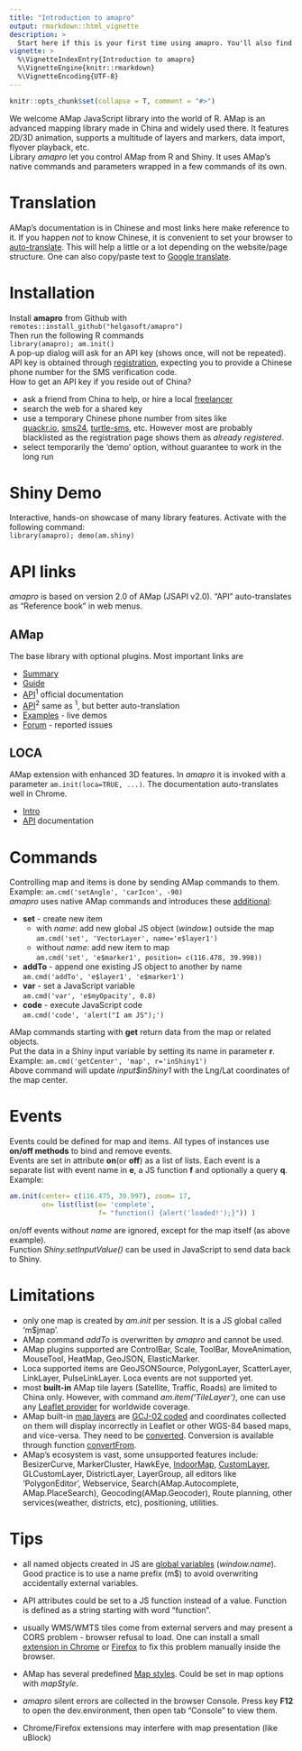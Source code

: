 ```yaml
---
title: "Introduction to amapro"
output: rmarkdown::html_vignette
description: >
  Start here if this is your first time using amapro. You'll also find information about JavaScript libraries AMap and Loca.
vignette: >
  %\VignetteIndexEntry{Introduction to amapro}
  %\VignetteEngine{knitr::rmarkdown}
  %\VignetteEncoding{UTF-8}
---
```


```r
knitr::opts_chunk$set(collapse = T, comment = "#>")
```

We welcome AMap JavaScript library into the world of R. AMap is an advanced mapping library made in China and widely used there. It features 2D/3D animation, supports a multitude of layers and markers, data import, flyover playback, etc. <br />
Library _amapro_ let you control AMap from R and Shiny. It uses AMap's native commands and parameters wrapped in a few commands of its own.

# Translation

AMap's documentation is in Chinese and most links here make reference to it. If you happen _not_ to know Chinese, it is convenient to set your browser to [auto-translate](https://www.howtogeek.com/407924/how-to-turn-translation-on-or-off-in-chrome/). This will help a little or a lot depending on the website/page structure. One can also copy/paste text to [Google translate](https://translate.google.com?sl=auto&tl=en).
  
# Installation

<!-- Install **amapro** from CRAN with    <br>   
``` install.packages("amapro") ``` <br> -->
Install **amapro** from Github with        <br>
``` remotes::install_github("helgasoft/amapro") ```  <br>
Then run the following R commands     <br> 
``` library(amapro); am.init() ``` <br>
A pop-up dialog will ask for an API key (shows once, will not be repeated).  <br>
API key is obtained through [registration](https://console.amap.com/dev/id/phone), expecting you to provide a Chinese phone number for the SMS verification code.  <br>
How to get an API key if you reside out of China? 

- ask a friend from China to help, or hire a local [freelancer](https://www.truelancer.com/freelancers-in-china)
- search the web for a shared key
- use a temporary Chinese phone number from sites like  
   [quackr.io](https://quackr.io/temporary-numbers/china), [sms24](https://sms24.me/en/countries/cn/), [turtle-sms](https://turtle-sms.xyz),  etc. However most are probably blacklisted as the registration page shows them as _already registered_.
- select temporarily the 'demo' option, without guarantee to work in the long run
  
# Shiny Demo

Interactive, hands-on showcase of many library features.
Activate with the following command: <br/>
``` library(amapro); demo(am.shiny) ```


# API links

_amapro_ is based on version 2.0 of AMap (JSAPI v2.0). "API" auto-translates as "Reference book" in web menus.

## AMap
The base library with optional plugins. Most important links are  

* [Summary](https://lbs.amap.com/api/jsapi-v2/summary/)
* [Guide](https://lbs.amap.com/api/jsapi-v2/guide/abc/quickstart)
* [API](https://lbs.amap.com/api/jsapi-v2/documentation)<sup>1</sup> official documentation
* [API](https://a.amap.com/jsapi/static/doc/20210906/index.html?v=2#map)<sup>2</sup> same as <sup>1</sup>, but better auto-translation
* [Examples](https://lbs.amap.com/demo/list/jsapi-v2) - live demos
* [Forum](https://lbsbbs.amap.com/portal.php) - reported issues

## LOCA
AMap extension with enhanced 3D features. In _amapro_ it is invoked with a parameter ```am.init(loca=TRUE, ...)```. The documentation auto-translates well in Chrome.

* [Intro](https://lbs.amap.com/api/loca-v2/intro)
* [API](https://a.amap.com/Loca/static/loca-v2/doc/html/index.html) documentation

# Commands

Controlling map and items is done by sending AMap commands to them. <br>
Example: ``` am.cmd('setAngle', 'carIcon', -90) ``` <br>
_amapro_ uses native AMap commands and introduces these <ins>additional</ins>:

* **set** - create new item
    - with _name_: add new global JS object (_window.<name>_) outside the map <br>
    ``` am.cmd('set', 'VectorLayer', name='e$layer1') ```
    - without _name_:  add new item to map  <br>
    ``` am.cmd('set', 'e$marker1', position= c(116.478, 39.998)) ```
* **addTo** - append one existing JS object to another by name  <br>
  ``` am.cmd('addTo', 'e$layer1', 'e$marker1') ```
* **var** - set a JavaScript variable   <br>
  ``` am.cmd('var', 'e$myOpacity', 0.8) ```
* **code** - execute JavaScript code  <br>
  ``` am.cmd('code', 'alert("I am JS");') ```

AMap commands starting with **get** return data from the map or related objects. <br>
Put the data in a Shiny input variable by setting its name in parameter **r**. <br>
Example: ``` am.cmd('getCenter', 'map', r='inShiny1') ``` <br>
Above command will update _input$inShiny1_ with the Lng/Lat coordinates of the map center.

# Events

Events could be defined for map and items. All types of instances use **on/off methods** to bind and remove events. <br>
Events are set in attribute **on**(or **off**) as a list of lists. Each event is a separate list with event name in **e**, a JS function **f** and optionally a query **q**.  
Example: 
```r
am.init(center= c(116.475, 39.997), zoom= 17,
        on= list(list(e= 'complete', 
                      f= "function() {alert('loaded!');}")) )
```
on/off events without _name_ are ignored, except for the map itself (as above example).  <br>
Function _Shiny.setInputValue()_ can be used in JavaScript to send data back to Shiny.

# Limitations

- only one map is created by _am.init_ per session. It is a JS global called 'm$jmap'.
- AMap command _addTo_ is overwritten by _amapro_ and cannot be used.
- AMap plugins supported are ControlBar, Scale, ToolBar, MoveAnimation, MouseTool, HeatMap, GeoJSON, ElasticMarker.
- Loca supported items are GeoJSONSource, PolygonLayer, ScatterLayer, LinkLayer, PulseLinkLayer. Loca events are not supported yet.
- most **built-in** AMap tile layers (Satellite, Traffic, Roads) are limited to China only. However, with command _am.item('TileLayer')_, one can use any [Leaflet provider](https://leaflet-extras.github.io/leaflet-providers/preview/) for worldwide coverage.
- AMap built-in [map layers](https://lbs.amap.com/api/jsapi-v2/guide/layers/official-layers) are [GCJ-02 coded](https://en.wikipedia.org/wiki/Restrictions_on_geographic_data_in_China) and coordinates collected on them will display incorrectly in Leaflet or other WGS-84 based maps, and vice-versa. They need to be [converted](https://lbs.amap.com/api/jsapi-v2/guide/transform/convertfrom). Conversion is available through function [convertFrom](https://lbs.amap.com/api/jsapi-v2/documentation#convertfrom).
- AMap's ecosystem is vast, some unsupported features include:
  BesizerCurve, MarkerCluster, HawkEye,   [IndoorMap](https://lbs.amap.com/demo/javascript-api/example/indoormap/indoormap/), 
    [CustomLayer](https://lbs.amap.com/demo/javascript-api/example/selflayer/cus-svg),  GLCustomLayer, DistrictLayer, LayerGroup,
 all editors like 'PolygonEditor', Webservice, Search(AMap.Autocomplete, AMap.PlaceSearch), Geocoding(AMap.Geocoder), Route planning, other services(weather, districts, etc), positioning, utilities.

	
# Tips

- all named objects created in JS are [global variables](https://developer.mozilla.org/en-US/docs/Glossary/Global_object) (_window.name_). Good practice is to use a name prefix (m$) to avoid overwriting accidentally external variables.

- API attributes could be set to a JS function instead of a value. Function is defined as a string starting with word "function".

- usually WMS/WMTS tiles come from external servers and may present a CORS problem - browser refusal to load. One can install a small [extension in  Chrome](https://chrome.google.com/webstore/detail/allow-cors-access-control/lhobafahddgcelffkeicbaginigeejlf) or [Firefox](https://addons.mozilla.org/en-US/firefox/addon/access-control-allow-origin/) to fix this problem manually inside the browser.

- AMap has several predefined [Map styles](https://lbs.amap.com/api/jsapi-v2/guide/map/map-style/). Could be set in map options with _mapStyle_.

- _amapro_ silent errors are collected in the browser Console. Press key **F12** to open the dev.environment, then open tab "Console" to view them.

- Chrome/Firefox extensions may interfere with map presentation (like uBlock)
  
  
